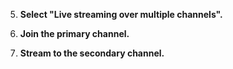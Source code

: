 <PlatformWrapper platform="ios">

5. **Select "Live streaming over multiple channels".**

1. **Join the primary channel.**

1. **Stream to the secondary channel.**

</PlatformWrapper>